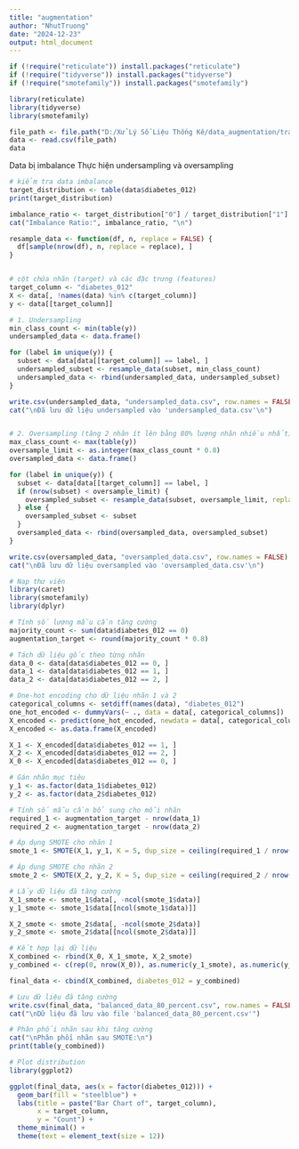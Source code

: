 ---
title: "augmentation"
author: "NhutTruong"
date: "2024-12-23"
output: html_document
---

```{r}
if (!require("reticulate")) install.packages("reticulate")
if (!require("tidyverse")) install.packages("tidyverse")
if (!require("smotefamily")) install.packages("smotefamily")

library(reticulate)
library(tidyverse)
library(smotefamily)

```

```{r}
file_path <- file.path("D:/Xử Lý Số Liệu Thống Kê/data_augmentation/train_data/train_data.csv")
data <- read.csv(file_path)
data
```

Data bị imbalance
Thực hiện undersampling và oversampling

```{r}
# kiểm tra data imbalance
target_distribution <- table(data$diabetes_012)
print(target_distribution)
```

```{r}
imbalance_ratio <- target_distribution["0"] / target_distribution["1"]
cat("Imbalance Ratio:", imbalance_ratio, "\n")
```

```{r}
resample_data <- function(df, n, replace = FALSE) {
  df[sample(nrow(df), n, replace = replace), ]
}


# cột chứa nhãn (target) và các đặc trưng (features)
target_column <- "diabetes_012"
X <- data[, !names(data) %in% c(target_column)]
y <- data[[target_column]]

# 1. Undersampling
min_class_count <- min(table(y))
undersampled_data <- data.frame()

for (label in unique(y)) {
  subset <- data[data[[target_column]] == label, ]
  undersampled_subset <- resample_data(subset, min_class_count)
  undersampled_data <- rbind(undersampled_data, undersampled_subset)
}

write.csv(undersampled_data, "undersampled_data.csv", row.names = FALSE)
cat("\nĐã lưu dữ liệu undersampled vào 'undersampled_data.csv'\n")


# 2. Oversampling (tăng 2 nhãn ít lên bằng 80% lượng nhãn nhiều nhất)
max_class_count <- max(table(y))
oversample_limit <- as.integer(max_class_count * 0.8)
oversampled_data <- data.frame()

for (label in unique(y)) {
  subset <- data[data[[target_column]] == label, ]
  if (nrow(subset) < oversample_limit) {
    oversampled_subset <- resample_data(subset, oversample_limit, replace = TRUE)
  } else {
    oversampled_subset <- subset
  }
  oversampled_data <- rbind(oversampled_data, oversampled_subset)
}

write.csv(oversampled_data, "oversampled_data.csv", row.names = FALSE)
cat("\nĐã lưu dữ liệu oversampled vào 'oversampled_data.csv'\n")
```


```{r}
# Nạp thư viện
library(caret)
library(smotefamily)
library(dplyr)

# Tính số lượng mẫu cần tăng cường
majority_count <- sum(data$diabetes_012 == 0)
augmentation_target <- round(majority_count * 0.8)

# Tách dữ liệu gốc theo từng nhãn
data_0 <- data[data$diabetes_012 == 0, ]
data_1 <- data[data$diabetes_012 == 1, ]
data_2 <- data[data$diabetes_012 == 2, ]

# One-hot encoding cho dữ liệu nhãn 1 và 2
categorical_columns <- setdiff(names(data), "diabetes_012")
one_hot_encoded <- dummyVars(~ ., data = data[, categorical_columns])
X_encoded <- predict(one_hot_encoded, newdata = data[, categorical_columns])
X_encoded <- as.data.frame(X_encoded)

X_1 <- X_encoded[data$diabetes_012 == 1, ]
X_2 <- X_encoded[data$diabetes_012 == 2, ]
X_0 <- X_encoded[data$diabetes_012 == 0, ]

# Gán nhãn mục tiêu
y_1 <- as.factor(data_1$diabetes_012)
y_2 <- as.factor(data_2$diabetes_012)

# Tính số mẫu cần bổ sung cho mỗi nhãn
required_1 <- augmentation_target - nrow(data_1)
required_2 <- augmentation_target - nrow(data_2)

# Áp dụng SMOTE cho nhãn 1
smote_1 <- SMOTE(X_1, y_1, K = 5, dup_size = ceiling(required_1 / nrow(X_1)))

# Áp dụng SMOTE cho nhãn 2
smote_2 <- SMOTE(X_2, y_2, K = 5, dup_size = ceiling(required_2 / nrow(X_2)))

# Lấy dữ liệu đã tăng cường
X_1_smote <- smote_1$data[, -ncol(smote_1$data)]
y_1_smote <- smote_1$data[[ncol(smote_1$data)]]

X_2_smote <- smote_2$data[, -ncol(smote_2$data)]
y_2_smote <- smote_2$data[[ncol(smote_2$data)]]

# Kết hợp lại dữ liệu
X_combined <- rbind(X_0, X_1_smote, X_2_smote)
y_combined <- c(rep(0, nrow(X_0)), as.numeric(y_1_smote), as.numeric(y_2_smote))

final_data <- cbind(X_combined, diabetes_012 = y_combined)

# Lưu dữ liệu đã tăng cường
write.csv(final_data, "balanced_data_80_percent.csv", row.names = FALSE)
cat("\nDữ liệu đã lưu vào file 'balanced_data_80_percent.csv'")

# Phân phối nhãn sau khi tăng cường
cat("\nPhân phối nhãn sau SMOTE:\n")
print(table(y_combined))


```


```{r}
# Plot distribution
library(ggplot2)

ggplot(final_data, aes(x = factor(diabetes_012))) +
  geom_bar(fill = "steelblue") +
  labs(title = paste("Bar Chart of", target_column),
       x = target_column,
       y = "Count") +
  theme_minimal() +
  theme(text = element_text(size = 12))
```


